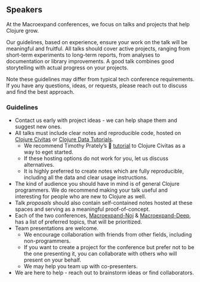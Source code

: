 ## Speakers

At the Macroexpand conferences, we focus on talks and projects that help Clojure grow.

Our guidelines, based on experience, ensure your work on the talk will be meaningful and fruitful. All talks should cover active projects, ranging from short-term experiments to long-term reports, from analyses to documentation or library improvements. A good talk combines good storytelling with actual progress on your projects.

Note these guidelines may differ from typical tech conference requirements. If you have any questions, ideas, or requests, please reach out to discuss and find the best approach.

### Guidelines

- Contact us early with project ideas - we can help shape them and suggest new ones.
- All talks must include clear notes and reproducible code, hosted on [Clojure Civitas](https://clojurecivitas.github.io/) or [Clojure Data Tutorials](https://scicloj.github.io/clojure-data-tutorials/).
  - We recommend Timothy Prately's 🎥 [tutorial](https://www.youtube.com/watch?v=lceazLPcSZg) to Clojure Civitas as a way to eget started.
  - If these hosting options do not work for you, let us discuss alternatives.
  - It is highly preferred to create notes which are fully reproducible, including all the data and clear usage instructions.
- The kind of audience you should have in mind is of general Clojure programmers. We do recommend making your talk useful and interesting for people who are new to Clojure as well.
- Talk *proposals* should also contain self-contained notes hosted at these spaces and serving as a meaningful proof-of-concept.
- Each of the two conferences, [Macroexpand-Noj](./macroexpand-noj.html) & [Macroexpand-Deep](./macroexpand-deep.html), has a list of preferred topics, that will be prioritized.
- Team presentations are welcome.
  - We encourage collaboration with friends from other fields, including non-programmers.
  - If you want to create a project for the conference but prefer not to be the one presenting it, you can collaborate with others who will present on your behalf.
  - We may help you team up with co-presenters.
- We are here to help - reach out to brainstorm ideas or find collaborators.
